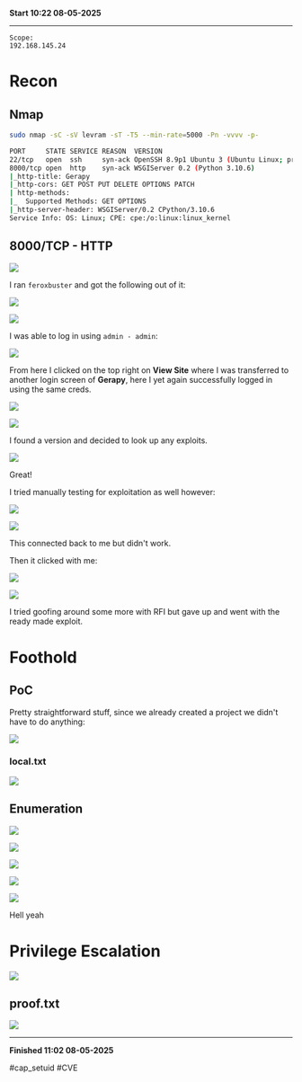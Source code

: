 **Start 10:22 08-05-2025**

---
```
Scope:
192.168.145.24
```
# Recon

## Nmap

```bash
sudo nmap -sC -sV levram -sT -T5 --min-rate=5000 -Pn -vvvv -p-

PORT     STATE SERVICE REASON  VERSION
22/tcp   open  ssh     syn-ack OpenSSH 8.9p1 Ubuntu 3 (Ubuntu Linux; protocol 2.0)
8000/tcp open  http    syn-ack WSGIServer 0.2 (Python 3.10.6)
|_http-title: Gerapy
|_http-cors: GET POST PUT DELETE OPTIONS PATCH
| http-methods: 
|_  Supported Methods: GET OPTIONS
|_http-server-header: WSGIServer/0.2 CPython/3.10.6
Service Info: OS: Linux; CPE: cpe:/o:linux:linux_kernel
```

## 8000/TCP - HTTP

![](../../../assets/316dc51faf1b20616d9d8b78796749e1.png)

I ran `feroxbuster` and got the following out of it:

![](../../../assets/e132ee6e03f3e58a3a95d5c449b54633.png)

![](../../../assets/92b168ce0532b8f32a7b721695062a51.png)

I was able to log in using `admin - admin`:

![](../../../assets/28f6d2f2ab4257b33684f137911ff03a.png)

From here I clicked on the top right on **View Site** where I was transferred to another login screen of **Gerapy**, here I yet again successfully logged in using the same creds.

![](../../../assets/fd9a01791db712b34d0d82fc8d549dcc.png)

![](../../../assets/5687c37bc33c4689d7f06bdc434f6edb.png)

I found a version and decided to look up any exploits.

![](../../../assets/e81f06b5e424526329f3819a622d6bc3.png)

Great!

I tried manually testing for exploitation as well however:

![](../../../assets/d3147ed7c47c54dfc95856a03dfeba1a.png)

![](../../../assets/0d531a404405925e175e86d80543817c.png)

This connected back to me but didn't work.

Then it clicked with me:

![](../../../assets/f6f8d58b05657bbb7f6a7c1c39125cc3.png)

![](../../../assets/f38f6b9c7aa891187a9c11f86d4ac12a.png)

I tried goofing around some more with RFI but gave up and went with the ready made exploit.

# Foothold
## PoC

Pretty straightforward stuff, since we already created a project we didn't have to do anything:

![](../../../assets/a5f1a17450c7d93657363e649ad02f4e.png)

### local.txt

![](../../../assets/5f7bb60be370827cb21223db3f690059.png)

## Enumeration

![](../../../assets/b76143c5a1c3fb1a078becd22142e4ec.png)

![](../../../assets/e8b659437e51c011e0cae945bfb3c6a5.png)

![](../../../assets/b9a09dc4a4d80ed1be715c6e818b9742.png)

![](../../../assets/ba61ce6aa6bb47cdf9fa8cebfdc31b82.png)

![](../../../assets/7841ee2f591897c0633d2b0d0bc0f076.png)

Hell yeah

# Privilege Escalation

![](../../../assets/cf15295e24f08f3d630706cbe5c9e07d.png)

## proof.txt

![](../../../assets/7f6703e6c878fe7a9d64da86786ed119.png)

---

**Finished 11:02 08-05-2025**

[^Links]: [[OSCP Prep]]

#cap_setuid #CVE 